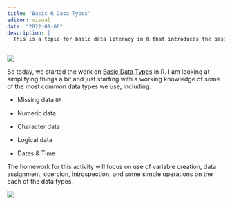 ```yaml
---
title: "Basic R Data Types"
editor: visual
date: "2022-09-06"
description: |
  This is a topic for basic data literacy in R that introduces the basic data types used in most analyses.
---
```


![](markus-spiske-8OyKWQgBsKQ-unsplash.jpg){fig-alt="Photo by Markus Spiske on Unsplash" fig-align="center"}

So today, we started the work on [Basic Data Types](https://github.com/DyerlabTeaching/Basic-Data-Types) in R. I am looking at simplifying things a bit and just starting with a working knowledge of some of the most common data types we use, including:

-   Missing data `NA`

-   Numeric data

-   Character data

-   Logical data

-   Dates & Time

The homework for this activity will focus on use of variable creation, data assignment, coercion, introspection, and some simple operations on the each of the data types.

![](repo.png){fig-align="center"}
